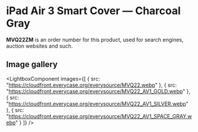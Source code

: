 
# iPad Air 3 Smart Cover — Charcoal Gray

<Callout type='info' emoji='👉🏻'>**MVQ22ZM** is an order number for this product, used for search engines, auction websites and such.</Callout>

## Image gallery

<LightboxComponent
    images={[
      {
        src: "https://cloudfront.everycase.org/everysource/MVQ22.webp"
      },
      {
        src: "https://cloudfront.everycase.org/everysource/MVQ22_AV1_GOLD.webp"
      },
      {
        src: "https://cloudfront.everycase.org/everysource/MVQ22_AV1_SILVER.webp"
      },
      {
        src: "https://cloudfront.everycase.org/everysource/MVQ22_AV1_SPACE_GRAY.webp"
      }
    ]}
  />
